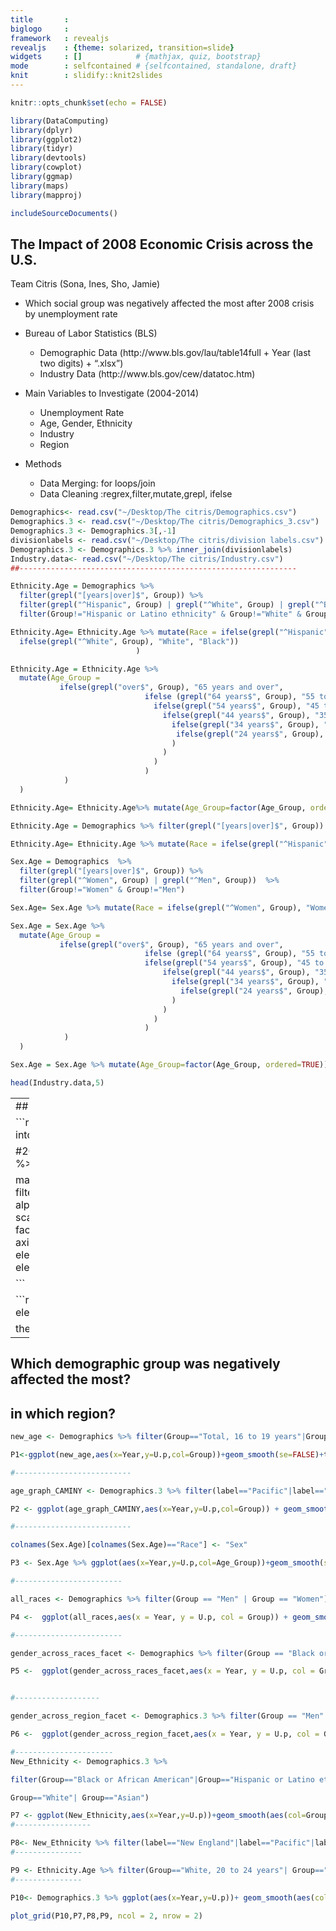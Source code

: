```yaml
---
title       :
biglogo     : 
framework   : revealjs
revealjs    : {theme: solarized, transition=slide}
widgets     : []            # {mathjax, quiz, bootstrap}
mode        : selfcontained # {selfcontained, standalone, draft}
knit        : slidify::knit2slides
--- 
```



```r

knitr::opts_chunk$set(echo = FALSE)

library(DataComputing)
library(dplyr)
library(ggplot2)
library(tidyr)
library(devtools)
library(cowplot)
library(ggmap)
library(maps)
library(mapproj)
```

```r

includeSourceDocuments()
```


## The Impact of 2008 Economic Crisis across the U.S.
Team Citris (Sona, Ines, Sho, Jamie)

* Which social group was negatively affected the most after 2008 crisis by unemployment rate
  
* Bureau of Labor Statistics (BLS)
  + Demographic Data
    (http://www.bls.gov/lau/table14full + Year (last two digits) + “.xlsx”)
  + Industry Data
    (http://www.bls.gov/cew/datatoc.htm)

* Main Variables to Investigate (2004-2014)
  + Unemployment Rate
  + Age, Gender, Ethnicity
  + Industry
  + Region
  
* Methods
  + Data Merging: for loops/join
  + Data Cleaning :regrex,filter,mutate,grepl, ifelse
  


```r

Demographics<- read.csv("~/Desktop/The citris/Demographics.csv")
Demographics.3 <- read.csv("~/Desktop/The citris/Demographics_3.csv")
Demographics.3 <- Demographics.3[,-1]
divisionlabels <- read.csv("~/Desktop/The citris/division labels.csv")
Demographics.3 <- Demographics.3 %>% inner_join(divisionlabels)
Industry.data<- read.csv("~/Desktop/The citris/Industry.csv")
##--------------------------------------------------------------

Ethnicity.Age = Demographics %>% 
  filter(grepl("[years|over]$", Group)) %>% 
  filter(grepl("^Hispanic", Group) | grepl("^White", Group) | grepl("^Black or African American", Group))  %>% 
  filter(Group!="Hispanic or Latino ethnicity" & Group!="White" & Group!="Black or African American")

Ethnicity.Age= Ethnicity.Age %>% mutate(Race = ifelse(grepl("^Hispanic", Group), "Hispanic", 
  ifelse(grepl("^White", Group), "White", "Black"))
                            )

Ethnicity.Age = Ethnicity.Age %>%  
  mutate(Age_Group = 
           ifelse(grepl("over$", Group), "65 years and over",
                              ifelse (grepl("64 years$", Group), "55 to 64 years",
                                ifelse(grepl("54 years$", Group), "45 to 54 years",
                                  ifelse(grepl("44 years$", Group), "35 to 44 years",
                                    ifelse(grepl("34 years$", Group), "25 to 34 years",
                                     ifelse(grepl("24 years$", Group), "20 to 24 years", "16 to 19 years")
                                    )
                                  )
                                )
                              )
            )
  )

Ethnicity.Age= Ethnicity.Age%>% mutate(Age_Group=factor(Age_Group, ordered=TRUE)) 

Ethnicity.Age = Demographics %>% filter(grepl("[years|over]$", Group))

Ethnicity.Age= Ethnicity.Age %>% mutate(Race = ifelse(grepl("^Hispanic", Group), "Hispanic", ifelse(grepl("^White", Group), "White", "Black")))
```



```r
Sex.Age = Demographics  %>% 
  filter(grepl("[years|over]$", Group)) %>% 
  filter(grepl("^Women", Group) | grepl("^Men", Group))  %>% 
  filter(Group!="Women" & Group!="Men")

Sex.Age= Sex.Age %>% mutate(Race = ifelse(grepl("^Women", Group), "Women", "Men"))

Sex.Age = Sex.Age %>%  
  mutate(Age_Group = 
           ifelse(grepl("over$", Group), "65 years and over",
                              ifelse (grepl("64 years$", Group), "55 to 64 years",
                              ifelse(grepl("54 years$", Group), "45 to 54 years",
                                  ifelse(grepl("44 years$", Group), "35 to 44 years",
                                    ifelse(grepl("34 years$", Group), "25 to 34 years",
                                      ifelse(grepl("24 years$", Group), "20 to 24 years", "16 to 19 years")
                                    )
                                  )
                                )
                              )
            )
  )

Sex.Age = Sex.Age %>% mutate(Age_Group=factor(Age_Group, ordered=TRUE))

```

```r
head(Industry.data,5)
```

---
## Analysis on Employment level- Region/Industry

```r
Industry.data1 = read.csv("~/Desktop/The citris/Industry_All_States.csv")
Industry.data1 = Industry.data1 %>% mutate(State = tolower(State)) %>% 
  separate(State, into=c("State", "Not.Needed"), sep="--") %>% 
  select(-Not.Needed) %>% 
  mutate(State = trimws(State))
State_map = map_data(map="state")

#2009 plots
data = Industry.data1 %>% filter(Year > 2008) %>% 
  mutate(EmpLvl.change= ifelse(EmpLvl.change < -0.5, -0.5, 
                               ifelse(EmpLvl.change>0.5,  0.5, EmpLvl.change))) %>% 
  mutate(EmpLvl.change= round(EmpLvl.change, digits=1)) %>% 
  mutate(EmpLvl.change= factor(EmpLvl.change, ordered=TRUE)) 

map6 = State_map %>% inner_join(data %>% filter(Industry=="Manufacturing"|Industry=="Construction"), by=c("region"="State"))
map6 %>% filter(Year==2010|Year==2009|Year==2014|Year==2013) %>% 
  ggplot(aes(x=long,y=lat,group=group)) +   # use map_data
  geom_polygon(aes(fill=EmpLvl.change),color=NA, alpha=0.9) +          # add fill color
  geom_path(color="grey",size=.1,alpha=.2) + coord_map("polyconic") + 
  ggtitle("Manufacturing Vs. Construction Recovery")+ 
  scale_fill_brewer(type="div",palette="RdBu",name="Employment level change")+ 
  facet_grid(Industry~Year)+coord_fixed(ratio=2.2)+theme(axis.text.x=element_blank(),axis.text.y=element_blank(),axis.title.x=element_blank(), axis.title.y=element_blank(), axis.ticks=element_blank())+ theme(
  panel.background = element_rect(fill = "honeydew2"), strip.background = element_rect(fill = "gray95", size = 2),plot.title = element_text(size=48),axis.title=element_text(size=36),axis.text=element_text(size=36),legend.title=element_text(size=36),legend.text=element_text(size=28))+theme(strip.text= element_text(size = 36))

```

```r

theme<- theme(
  panel.background = element_rect(fill = "honeydew2"), strip.background = element_rect(fill = "gray95", size = 2),plot.title = element_text(size=24),axis.title=element_text(size=18),axis.text=element_text(size=14),legend.text=element_text(size=18))

theme <- theme + theme(strip.text.x = element_text(size = 12))
```


---

## Which demographic group was negatively affected the most?       
## in which region? 
```r

new_age <- Demographics %>% filter(Group=="Total, 16 to 19 years"|Group=="Total, 20 to 24 years"|Group=="Total, 25 to 34 years"|Group=="Total, 35 to 44 years"|Group=="Total, 45 to 54 years"|Group=="Total, 55 to 64 years"|Group=="Total, 65 years and over")

P1<-ggplot(new_age,aes(x=Year,y=U.p,col=Group))+geom_smooth(se=FALSE)+theme+ggtitle("Unemployment rate across age group ")

#--------------------------

age_graph_CAMINY <- Demographics.3 %>% filter(label=="Pacific"|label=="Midwest"|label=="Midwest North"|label=="New England") %>% filter(Group=="Total, 16 to 19 years"|Group=="Total, 20 to 24 years"|Group=="Total, 25 to 34 years"|Group=="Total, 35 to 44 years"|Group=="Total, 45 to 54 years"|Group=="Total, 55 to 64 years"|Group=="Total, 65 years and over")

P2 <- ggplot(age_graph_CAMINY,aes(x=Year,y=U.p,col=Group)) + geom_smooth(se=FALSE) +facet_wrap(~label)+ggtitle("Age unemployment rate across regions")+ theme +scale_x_continuous(breaks=c(2003,2005,2007,2009,2011,2013))+scale_y_continuous(breaks=c(4,8,12,16,20,24))+ geom_vline(xintercept = 2008)+ theme(legend.position="none")

#--------------------------

colnames(Sex.Age)[colnames(Sex.Age)=="Race"] <- "Sex"

P3 <- Sex.Age %>% ggplot(aes(x=Year,y=U.p,col=Age_Group))+geom_smooth(se=FALSE)+facet_grid(~Sex)+ theme+ theme(legend.position="none")+ggtitle("The age unemployment rate across sex")+theme(legend.position="none")

#------------------------

all_races <- Demographics %>% filter(Group == "Men" | Group == "Women")

P4 <-  ggplot(all_races,aes(x = Year, y = U.p, col = Group)) + geom_smooth(se = FALSE) + ylab("Unemployment Percent") + ggtitle("Unemployment rate across gender group") + theme  + geom_vline(xintercept = 2008) + scale_x_continuous(breaks = c(2003, 2005, 2007, 2009, 2011, 2013))

#------------------------

gender_across_races_facet <- Demographics %>% filter(Group == "Black or African American, men" | Group == "Black or African American, women" | Group == "Hispanic or Latino ethnicity, men" | Group == "Hispanic or Latino ethnicity, women" | Group == "White, men" | Group == "White, women" | Group == "Asian, men" | Group == "Asian, women")

P5 <-  ggplot(gender_across_races_facet,aes(x = Year, y = U.p, col = Group)) + geom_smooth( se = FALSE) + ylab("Unemployment Percent") + ggtitle("Gender Unemployment across Races")  + theme  + geom_vline(xintercept = 2008) + scale_x_continuous(breaks = c(2003, 2005, 2007, 2009, 2011, 2013))+theme(legend.position="none")


#-------------------

gender_across_region_facet <- Demographics.3 %>% filter(Group == "Men" | Group == "Women") %>% filter(label == "Midwest North" | label == "Midwest" | label == "Pacific" | label == "New England")

P6 <-  ggplot(gender_across_region_facet,aes(x = Year, y = U.p, col = Group)) + geom_smooth(se=FALSE) + ylab("Unemployment Percent") + ggtitle("Gender unemployment rate across regions") + facet_wrap(~ label) + scale_x_continuous(breaks = c(2003, 2005, 2007, 2009, 2011, 2013)) + geom_vline(xintercept = 2008) + theme+theme(legend.position="none")

#----------------------
New_Ethnicity <- Demographics.3 %>%

filter(Group=="Black or African American"|Group=="Hispanic or Latino ethnicity" |

Group=="White"| Group=="Asian")

P7 <- ggplot(New_Ethnicity,aes(x=Year,y=U.p))+geom_smooth(aes(col=Group),se=FALSE)+ ggtitle("Unemployment rate across ethnicity group")+geom_vline(xintercept = 2008)+ylab("Unemployment Rate, %") + xlab("Year") + scale_x_continuous(breaks=c(2003,2005,2007,2009,2011,2013))+scale_y_continuous(breaks=c(4,8,12,16,20,24))+ geom_vline(xintercept = 2008)+theme
#-----------------

P8<- New_Ethnicity %>% filter(label=="New England"|label=="Pacific"|label=="Midwest"|label=="Midwest North") %>%ggplot(aes(x=Year,y=U.p))+geom_smooth(aes(col=Group),se=FALSE)+facet_wrap(~label)+ggtitle("Ethnicity unemployment rate across regions") + geom_vline(xintercept = 2008)+ylab("Unemployment Rate, %") + xlab("Year") + scale_x_continuous(breaks=c(2003,2005,2007,2009,2011,2013))+scale_y_continuous(breaks=c(4,8,12,16,20,24))+ geom_vline(xintercept = 2008)+theme
#---------------

P9 <- Ethnicity.Age %>% filter(Group=="White, 20 to 24 years"| Group=="Black or African American, 20 to 24 years"|Group=="Hispanic or Latino ethnicity, 20 to 24 years") %>%  ggplot(aes(x=Year,y=U.p,col=Group))+geom_smooth(se=FALSE)+xlab("Year")+ylab("Unemployment Rate")+ggtitle("Ethnicity Unemployment across Age, 20-24") +ylab("Unemployment Rate, %") + xlab("Year") + scale_x_continuous(breaks=c(2003,2005,2007,2009,2011,2013))+scale_y_continuous(breaks=c(4,8,12,16,20,24))+ geom_vline(xintercept = 2008)+ theme 
#---------------

P10<- Demographics.3 %>% ggplot(aes(x=Year,y=U.p))+ geom_smooth(aes(col=label),se=FALSE)+ theme +ggtitle("Unemployment rate across regions")

plot_grid(P10,P7,P8,P9, ncol = 2, nrow = 2)



```



